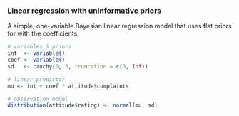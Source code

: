 ### Linear regression with uninformative priors

A simple, one-variable Bayesian linear regression model that uses flat priors for with the coefficients.

```r
# variables & priors
int  <- variable()
coef <- variable()
sd   <- cauchy(0, 3, truncation = c(0, Inf))

# linear predictor
mu <- int + coef * attitude$complaints

# observation model
distribution(attitude$rating) <- normal(mu, sd)
```
